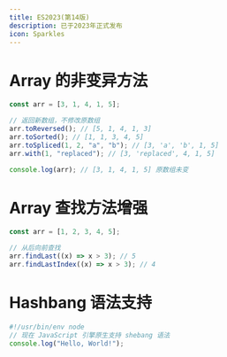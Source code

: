 ```yaml
---
title: ES2023(第14版)
description: 已于2023年正式发布
icon: Sparkles
---
```


# Array 的非变异方法

```js
const arr = [3, 1, 4, 1, 5];

// 返回新数组，不修改原数组
arr.toReversed(); // [5, 1, 4, 1, 3]
arr.toSorted(); // [1, 1, 3, 4, 5]
arr.toSpliced(1, 2, "a", "b"); // [3, 'a', 'b', 1, 5]
arr.with(1, "replaced"); // [3, 'replaced', 4, 1, 5]

console.log(arr); // [3, 1, 4, 1, 5] 原数组未变
```

# Array 查找方法增强

```js
const arr = [1, 2, 3, 4, 5];

// 从后向前查找
arr.findLast((x) => x > 3); // 5
arr.findLastIndex((x) => x > 3); // 4
```

# Hashbang 语法支持

```js
#!/usr/bin/env node
// 现在 JavaScript 引擎原生支持 shebang 语法
console.log("Hello, World!");
```
